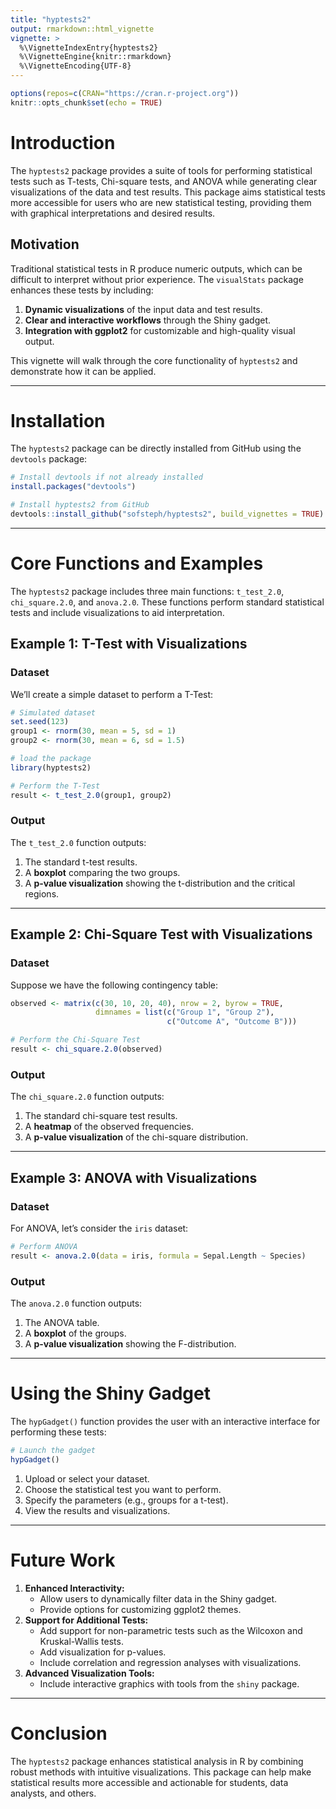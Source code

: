 ---
title: "hyptests2"
output: rmarkdown::html_vignette
vignette: >
  %\VignetteIndexEntry{hyptests2}
  %\VignetteEngine{knitr::rmarkdown}
  %\VignetteEncoding{UTF-8}
---

```{r setup, include=FALSE}
options(repos=c(CRAN="https://cran.r-project.org"))
knitr::opts_chunk$set(echo = TRUE)
```

# Introduction

The `hyptests2` package provides a suite of tools for performing statistical tests such as T-tests, Chi-square tests, and ANOVA while generating clear visualizations of the data and test results. This package aims statistical tests more accessible for users who are new statistical testing, providing them with graphical interpretations and desired results.

## Motivation

Traditional statistical tests in R produce numeric outputs, which can be difficult to interpret without prior experience. The `visualStats` package enhances these tests by including:

1. **Dynamic visualizations** of the input data and test results.
2. **Clear and interactive workflows** through the Shiny gadget.
3. **Integration with ggplot2** for customizable and high-quality visual output.

This vignette will walk through the core functionality of `hyptests2` and demonstrate how it can be applied.

---

# Installation

The `hyptests2` package can be directly installed from GitHub using the `devtools` package:

```{r}
# Install devtools if not already installed
install.packages("devtools")

# Install hyptests2 from GitHub
devtools::install_github("sofsteph/hyptests2", build_vignettes = TRUE)

```

---

# Core Functions and Examples

The `hyptests2` package includes three main functions: `t_test_2.0`, `chi_square.2.0`, and `anova.2.0`. These functions perform standard statistical tests and include visualizations to aid interpretation.

## Example 1: T-Test with Visualizations

### Dataset
We'll create a simple dataset to perform a T-Test:

```{r}
# Simulated dataset
set.seed(123)
group1 <- rnorm(30, mean = 5, sd = 1)
group2 <- rnorm(30, mean = 6, sd = 1.5)

# load the package
library(hyptests2)

# Perform the T-Test
result <- t_test_2.0(group1, group2)
```

### Output
The `t_test_2.0` function outputs:

1. The standard t-test results.
2. A **boxplot** comparing the two groups.
3. A **p-value visualization** showing the t-distribution and the critical regions.

---

## Example 2: Chi-Square Test with Visualizations

### Dataset
Suppose we have the following contingency table:

```{r}
observed <- matrix(c(30, 10, 20, 40), nrow = 2, byrow = TRUE,
                   dimnames = list(c("Group 1", "Group 2"),
                                   c("Outcome A", "Outcome B")))

# Perform the Chi-Square Test
result <- chi_square.2.0(observed)
```

### Output
The `chi_square.2.0` function outputs:

1. The standard chi-square test results.
2. A **heatmap** of the observed frequencies.
3. A **p-value visualization** of the chi-square distribution.

---

## Example 3: ANOVA with Visualizations

### Dataset
For ANOVA, let's consider the `iris` dataset:

```{r}
# Perform ANOVA
result <- anova.2.0(data = iris, formula = Sepal.Length ~ Species)
```

### Output
The `anova.2.0` function outputs:

1. The ANOVA table.
2. A **boxplot** of the groups.
3. A **p-value visualization** showing the F-distribution.

---

# Using the Shiny Gadget

The `hypGadget()` function provides the user with an interactive interface for performing these tests:

```{r}
# Launch the gadget
hypGadget()
```

1. Upload or select your dataset.
2. Choose the statistical test you want to perform.
3. Specify the parameters (e.g., groups for a t-test).
4. View the results and visualizations.

---

# Future Work

1. **Enhanced Interactivity:**
   - Allow users to dynamically filter data in the Shiny gadget.
   - Provide options for customizing ggplot2 themes.

2. **Support for Additional Tests:**
   - Add support for non-parametric tests such as the Wilcoxon and Kruskal-Wallis tests.
   - Add visualization for p-values. 
   - Include correlation and regression analyses with visualizations.

3. **Advanced Visualization Tools:**
   - Include interactive graphics with tools from the `shiny` package.

---

# Conclusion

The `hyptests2` package enhances statistical analysis in R by combining robust methods with intuitive visualizations. This package can help make statistical results more accessible and actionable for students, data analysts, and others.

